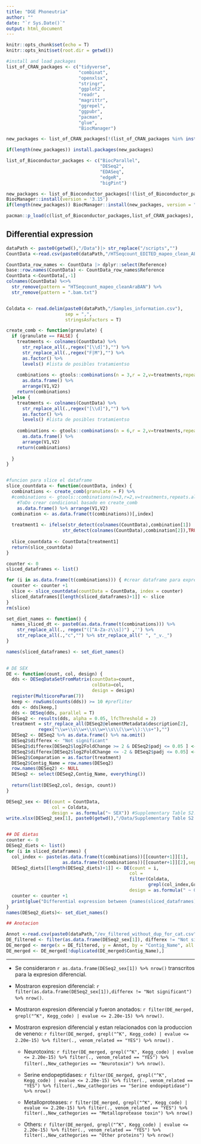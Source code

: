```yaml
---
title: "DGE Phoneutria"
author: ""
date: "`r Sys.Date()`"
output: html_document
---
```


```r
knitr::opts_chunk$set(echo = T)
knitr::opts_knit$set(root.dir = getwd())
```




```r
#install and load packages
list_of_CRAN_packages <- c("tidyverse",
                           "combinat",
                           "openxlsx",
                           "stringr",
                           "ggplot2",
                           "readr",
                           "magrittr",
                           "ggrepel",
                           "ggpubr",
                           "pacman",
                           "glue",
                           "BiocManager")

new_packages <- list_of_CRAN_packages[!(list_of_CRAN_packages %in% installed.packages()[,"Package"])]

if(length(new_packages)) install.packages(new_packages)

list_of_Bioconductor_packages <- c("BiocParallel",
                                   "DESeq2",
                                   "EDASeq",
                                   "edgeR",
                                   "bigPint")

new_packages <- list_of_Bioconductor_packages[!(list_of_Bioconductor_packages %in% installed.packages()[,"Package"])]
BiocManager::install(version = '3.15')
if(length(new_packages)) BiocManager::install(new_packages, version = "3.15",update = F)

pacman::p_load(c(list_of_Bioconductor_packages,list_of_CRAN_packages), install = F, character.only = T, update = F)
```


## Differential expression

```r
dataPath <- paste0(getwd(),"/Data")|> str_replace("/scripts","")
CountData <-read.csv(paste0(dataPath,"/HTSeqcount_EDITED_mapeo_clean_ALL_AraBAN.txt"), sep = "\t")

CountData_row_names <- CountData |> dplyr::select(Reference)
base::row.names(CountData) <- CountData_row_names$Reference
CountData <-CountData[,-1]
colnames(CountData) %<>% 
  str_remove(pattern = "HTSeqcount_mapeo_cleanAraBAN") %>% 
  str_remove(pattern = ".bam.txt")


Coldata <- read.delim(paste0(dataPath,"/Samples_information.csv"), 
                      sep = ",",
                      stringsAsFactors = T)
```

```r

create_comb <- function(granulate) {
  if (granulate == FALSE) {
    treatments <- colnames(CountData) %>%
      str_replace_all(.,regex("[\\d]"),"") %>% 
      str_replace_all(.,regex("F|M"),"") %>% 
      as.factor() %>%
      levels() #lista de posibles tratamientso
    
    combinations <- gtools::combinations(n = 3,r = 2,v=treatments,repeats.allowed = F) %>%
      as.data.frame() %>% 
      arrange(V1,V2) 
    return(combinations)
  }else {
    treatments <- colnames(CountData) %>%
      str_replace_all(.,regex("[\\d]"),"") %>% 
      as.factor() %>%
      levels() #lista de posibles tratamientso
    
    combinations <- gtools::combinations(n = 6,r = 2,v=treatments,repeats.allowed = F) %>%
      as.data.frame() %>% 
      arrange(V1,V2) 
    return(combinations)
    
  }
}


#funcion para slice el dataframe
slice_countdata <- function(countData, index) {
  combinations <- create_comb(granulate = F) %>% 
  #combinations <- gtools::combinations(n=3,r=2,v=treatments,repeats.allowed = F) %>%
    #ToDo crear condicional basado en create_comb
    as.data.frame() %>% arrange(V1,V2)
  combination <- as.data.frame(t(combinations))[,index]
  
  treatment1 <- ifelse(str_detect(colnames(CountData),combination[1]) |
                     str_detect(colnames(CountData),combination[2]),TRUE,FALSE)
  
  slice_countdata <- CountData[treatment1]
  return(slice_countdata)
}

counter <- 0
sliced_dataframes <- list()

for (i in as.data.frame(t(combinations))) { #crear dataframe para expresion diferenciasl por dieta
  counter <- counter +1
  slice <- slice_countdata(countData = CountData, index = counter)
  sliced_dataframes[[length(sliced_dataframes)+1]] <- slice
} 
rm(slice)

set_diet_names <- function() {
  names_sliced_dt <- paste0(as.data.frame(t(combinations))) %>%
    str_replace_all(., regex("([^A-Za-z\\s])") ,'') %>%
    str_replace_all(.,"c","") %>% str_replace_all(" ", "_v._")
}

names(sliced_dataframes) <- set_diet_names()

  
# DE SEX 
DE <- function(count, col, design) {
  dds <- DESeqDataSetFromMatrix(countData=count,
                                colData=col,
                                design = design)
  register(MulticoreParam(7)) 
  keep <- rowSums(counts(dds)) >= 10 #prefliter
  dds <- dds[keep,]
  dds <- DESeq(dds, parallel = T)
  DESeq2 <- results(dds, alpha = 0.05, lfcThreshold = 2)
  treatment = str_replace_all(DESeq2@elementMetadata$description[2],
            regex("\\w+\\s\\w+\\s\\w+\\s\\(\\w+\\):\\s+"),"")
  DESeq2 <- DESeq2 %>% as.data.frame() %>% na.omit()
  DESeq2$differex <- "Not significant"
  DESeq2$differex[DESeq2$log2FoldChange >= 2 & DESeq2$padj <= 0.05 ] <- "UP"
  DESeq2$differex[DESeq2$log2FoldChange <= -2 & DESeq2$padj <= 0.05] <- "DOWN"
  DESeq2$Comparation = as.factor(treatment)
  DESeq2$Contig_Name = row.names(DESeq2)
  row.names(DESeq2) <- NULL
  DESeq2 <- select(DESeq2,Contig_Name, everything())
  
  return(list(DESeq2,col, design, count))
}

DESeq2_sex <- DE(count = CountData,
                 col = Coldata, 
                 design = as.formula("~ SEX")) #Supplementary Table S2.xlsx
write.xlsx(DESeq2_sex[1], paste0(getwd(),"/Data/Supplementary Table S2.xlsx")|> str_replace("/scripts",""))


## DE dietas
counter <- 0
DESeq2_diets <- list()
for (i in sliced_dataframes) {
  col_index <- paste(as.data.frame(t(combinations))[[counter+1]][1],
                     as.data.frame(t(combinations))[[counter+1]][2],sep = "|")
  DESeq2_diets[[length(DESeq2_diets)+1]] <- DE(count = i,
                                              col =
                                              filter(Coldata,
                                                     grepl(col_index,Grupo_intra)), 
                                              design = as.formula(" ~ Grupo_intra"))
  counter <- counter +1
  print(glue("Differential expression between {names(sliced_dataframes)[counter]} done. \n {counter}/{length(sliced_dataframes)}"))
}
names(DESeq2_diets)<- set_diet_names()

```

```r
## Anotacion

Annot <-read.csv(paste0(dataPath,"/ev_filtered_without_dup_for_cat.csv"))
DE_filtered <- filter(as.data.frame(DESeq2_sex[1]), differex != "Not significant")
DE_merged <- merge(x = DE_filtered, y = Annot, by = "Contig_Name", all.x= T )
DE_merged <- DE_merged[!duplicated(DE_merged$Contig_Name),]
```

-------------------------------------------------------------------

- Se consideraron `r as.data.frame(DESeq2_sex[1]) %>% nrow()`  transcritos para la expresion diferencial.
- Mostraron expresion diferencial: `r filter(as.data.frame(DESeq2_sex[1]),differex != "Not significant") %>% nrow()`.
- Mostraron expresion diferencial y fueron anotados: `r filter(DE_merged, grepl("^K", Kegg_code) | evalue <= 2.20e-15) %>% nrow()`.
- Mostraron expresion diferencial y estan relacionados con la produccion de veneno: `r filter(DE_merged, grepl("^K", Kegg_code) | evalue <= 2.20e-15) %>% filter(., venom_related == "YES") %>% nrow()` .

  - Neurotoxins: `r filter(DE_merged, grepl("^K", Kegg_code) | evalue <= 2.20e-15) %>% filter(., venom_related == "YES") %>% filter(.,New_cathegories == "Neurotoxin") %>% nrow()`.
  
  - Serine endopeptidases: `r filter(DE_merged, grepl("^K", Kegg_code) | evalue <= 2.20e-15) %>% filter(., venom_related == "YES") %>% filter(.,New_cathegories == "Serine endopeptidase") %>% nrow()`
  - Metalloproteases: `r filter(DE_merged, grepl("^K", Kegg_code) | evalue <= 2.20e-15) %>% filter(., venom_related == "YES") %>% filter(.,New_cathegories == "Metalloprotease toxin") %>% nrow()`
  
  - Others: `r filter(DE_merged, grepl("^K", Kegg_code) | evalue <= 2.20e-15) %>% filter(., venom_related == "YES") %>% filter(.,New_cathegories == "Other proteins") %>% nrow()`
